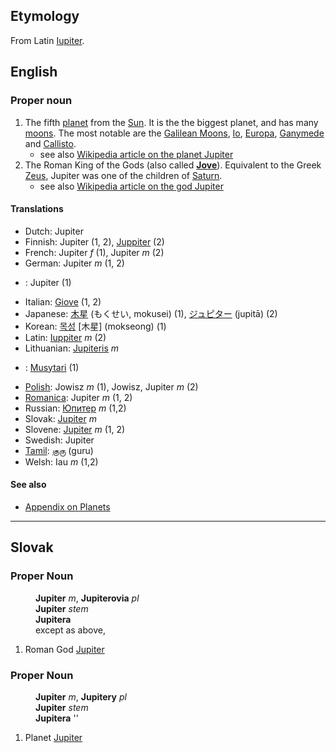 ==Etymology==
From Latin [[Iuppiter|Iupiter]].

==English==
===Proper noun===

#The fifth [[planet]] from the [[Sun]].  It is the the biggest planet, and has many [[moon|moons]].  The most notable are the [[Galilean Moons]], [[Io]], [[Europa]], [[Ganymede]] and [[Callisto]].
#*see also [[en:Jupiter_(planet)| Wikipedia article on the planet Jupiter]]
#The Roman King of the Gods (also called '''[[Jove]]''').  Equivalent to the Greek [[Zeus]], Jupiter was one of the children of [[Saturn]].
#*see also [[en:Jupiter_(god)| Wikipedia article on the god Jupiter]]

====Translations====
*Dutch: Jupiter
*Finnish: Jupiter (1, 2), [[Juppiter]] (2)
*French: Jupiter ''f'' (1), Jupiter ''m'' (2)
*German: Jupiter ''m'' (1, 2)
*{{id}}: Jupiter (1)
*Italian: [[Giove]] (1, 2)
*Japanese: [[木星]] (もくせい, mokusei) (1), [[ジュピター]] (jupitā) (2)
*Korean: [[목성]] [木星] (mokseong) (1)
*Latin: [[Iuppiter]] ''m'' (2)
*Lithuanian: [[Jupiteris]] ''m''
*{{ms}}: [[Musytari]] (1)
*[[Polish]]: Jowisz ''m'' (1), Jowisz, Jupiter ''m'' (2)
*[[Romanica]]: Jupiter ''m'' (1, 2)
*Russian: [[Юпитер]] ''m'' (1,2)
*Slovak: [[Jupiter#Slovak|Jupiter]] ''m''
*Slovene: [[Jupiter]] ''m'' (1, 2)
*Swedish: Jupiter
*[[Tamil]]: [[குரு]] (guru)
*Welsh: Iau ''m'' (1,2)

==== See also ====
*[[Wiktionary_Appendix:Planets|Appendix on Planets]]

----
==Slovak==
===Proper Noun===
:'''Jupiter''' ''m'', '''Jupiterovia''' ''pl''
:'''Jupiter''' ''stem''
:'''Jupitera''' ''{{gensg}}''
:except as above, {{decpat}} {{chlap}}
# Roman God [[Jupiter#English|Jupiter]]
===Proper Noun===
:'''Jupiter''' ''m'', '''Jupitery''' ''pl''
:'''Jupiter''' ''stem''
:'''Jupitera''' ''{{gensg}}
:{{decpat}} {{dub}}
# Planet [[Jupiter#English|Jupiter]]